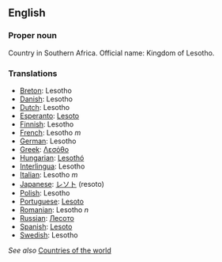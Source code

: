 ==English==

===Proper noun===

Country in Southern Africa. Official name: Kingdom of Lesotho.

===Translations===

*[[Breton]]: Lesotho
*[[Danish]]: Lesotho
*[[Dutch]]: Lesotho
*[[Esperanto]]: [[Lesoto]]
*[[Finnish]]: Lesotho
*[[French]]: Lesotho ''m''
*[[German]]: Lesotho
*[[Greek]]: [[Λεσόθο]]
*[[Hungarian]]: [[Lesothó]]
*[[Interlingua]]: Lesotho
*[[Italian]]: Lesotho ''m''
*[[Japanese]]: [[レソト]] (resoto)
*[[Polish]]: Lesotho
*[[Portuguese]]: [[Lesoto]]
*[[Romanian]]: Lesotho ''n''
*[[Russian]]: [[Лесото]]
*[[Spanish]]: [[Lesoto]]
*[[Swedish]]: Lesotho

''See also'' [[Countries of the world]]